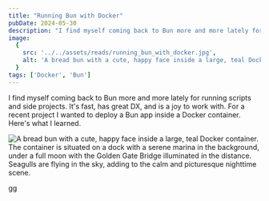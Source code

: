 ```yaml
---
title: "Running Bun with Docker"
pubDate: 2024-05-30
description: "I find myself coming back to Bun more and more lately for running scripts and side projects. It's fast, has great DX, and is a joy to work with. For a recent project I wanted to deploy a Bun app inside a Docker container. Here's what I learned."
image:
  {
    src: '../../assets/reads/running_bun_with_docker.jpg',
    alt: 'A bread bun with a cute, happy face inside a large, teal Docker container. The container is situated on a dock with a serene marina in the background, under a full moon with the Golden Gate Bridge illuminated in the distance. Seagulls are flying in the sky, adding to the calm and picturesque nighttime scene.',
  }
tags: ['Docker', 'Bun']
---
```



I find myself coming back to Bun more and more lately for running scripts and side projects. It's fast, has great DX, and is a joy to work with. For a recent project I wanted to deploy a Bun app inside a Docker container. Here's what I learned.

<Image
  src={coverImage}
  alt='A bread bun with a cute, happy face inside a large, teal Docker container. The container is situated on a dock with a serene marina in the background, under a full moon with the Golden Gate Bridge illuminated in the distance. Seagulls are flying in the sky, adding to the calm and picturesque nighttime scene.'
  caption="Dockerize Bun for efficient JavaScript environments"
  lazy={false}
/>

gg